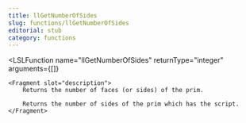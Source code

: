 ```yaml
---
title: llGetNumberOfSides
slug: functions/llGetNumberOfSides
editorial: stub
category: functions
---
```


<LSLFunction
	name="llGetNumberOfSides"
	returnType="integer"
	arguments={[]}
>
	<Fragment slot="description">
		Returns the number of faces (or sides) of the prim.
		
		Returns the number of sides of the prim which has the script.
	</Fragment>
</LSLFunction>
